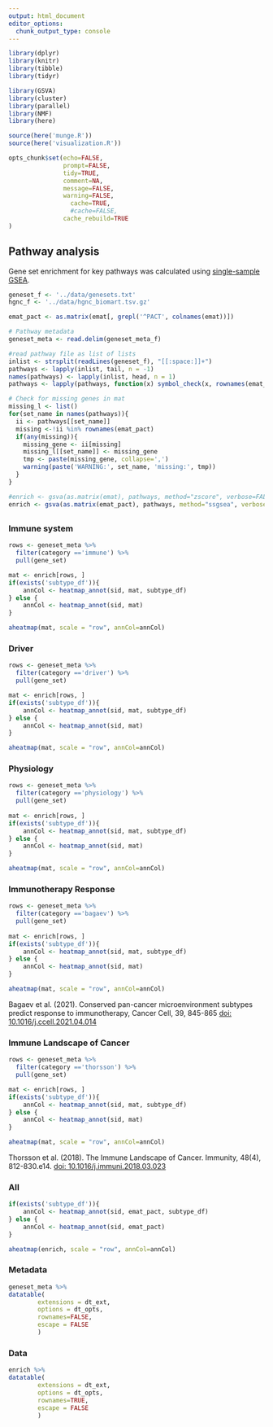 ```yaml
---
output: html_document
editor_options: 
  chunk_output_type: console
---
```


```r
library(dplyr)
library(knitr)
library(tibble)
library(tidyr)

library(GSVA)
library(cluster)
library(parallel)
library(NMF)
library(here)

source(here('munge.R'))
source(here('visualization.R'))
```

```r
opts_chunk$set(echo=FALSE,
               prompt=FALSE,
               tidy=TRUE,
               comment=NA,
               message=FALSE,
               warning=FALSE,
	             cache=TRUE,
	             #cache=FALSE,
               cache_rebuild=TRUE
)
```

## Pathway analysis {.tabset}
Gene set enrichment for key pathways was calculated using [single-sample GSEA]("https://gsea-msigdb.github.io/ssGSEAProjection-gpmodule/v9/index.html").
```r
geneset_f <- '../data/genesets.txt'
hgnc_f <- '../data/hgnc_biomart.tsv.gz'
```

```r
emat_pact <- as.matrix(emat[, grepl('^PACT', colnames(emat))])

# Pathway metadata
geneset_meta <- read.delim(geneset_meta_f)

#read pathway file as list of lists
inlist <- strsplit(readLines(geneset_f), "[[:space:]]+")
pathways <- lapply(inlist, tail, n = -1)
names(pathways) <- lapply(inlist, head, n = 1)
pathways <- lapply(pathways, function(x) symbol_check(x, rownames(emat_pact), hgnc))

# Check for missing genes in mat
missing_l <- list()
for(set_name in names(pathways)){
  ii <- pathways[[set_name]]
  missing <-!ii %in% rownames(emat_pact)
  if(any(missing)){
    missing_gene <- ii[missing]
    missing_l[[set_name]] <- missing_gene
    tmp <- paste(missing_gene, collapse=',')
    warning(paste('WARNING:', set_name, 'missing:', tmp))
  }
}
```

```r
#enrich <- gsva(as.matrix(emat), pathways, method="zscore", verbose=FALSE, parallel.sz=4)
enrich <- gsva(as.matrix(emat_pact), pathways, method="ssgsea", verbose=FALSE, parallel.sz=threads)

```

## {.tabset}

### Immune system
```r
rows <- geneset_meta %>%
  filter(category =='immune') %>%
  pull(gene_set) 

mat <- enrich[rows, ]
if(exists('subtype_df')){
    annCol <- heatmap_annot(sid, mat, subtype_df)
} else {
    annCol <- heatmap_annot(sid, mat)
}

aheatmap(mat, scale = "row", annCol=annCol)

```

### Driver
```r
rows <- geneset_meta %>%
  filter(category =='driver') %>%
  pull(gene_set) 

mat <- enrich[rows, ]
if(exists('subtype_df')){
    annCol <- heatmap_annot(sid, mat, subtype_df)
} else {
    annCol <- heatmap_annot(sid, mat)
}

aheatmap(mat, scale = "row", annCol=annCol)

```

### Physiology
```r
rows <- geneset_meta %>%
  filter(category =='physiology') %>%
  pull(gene_set) 
  
mat <- enrich[rows, ]
if(exists('subtype_df')){
    annCol <- heatmap_annot(sid, mat, subtype_df)
} else {
    annCol <- heatmap_annot(sid, mat)
}

aheatmap(mat, scale = "row", annCol=annCol)

```

### Immunotherapy Response
```r
rows <- geneset_meta %>%
  filter(category =='bagaev') %>%
  pull(gene_set) 
  
mat <- enrich[rows, ]
if(exists('subtype_df')){
    annCol <- heatmap_annot(sid, mat, subtype_df)
} else {
    annCol <- heatmap_annot(sid, mat)
}

aheatmap(mat, scale = "row", annCol=annCol)

```
Bagaev et al. (2021). Conserved pan-cancer microenvironment subtypes predict response to immunotherapy, Cancer Cell, 39, 845-865 [doi: 10.1016/j.ccell.2021.04.014](https://pubmed.ncbi.nlm.nih.gov/34019806/)

### Immune Landscape of Cancer
```r
rows <- geneset_meta %>%
  filter(category =='thorsson') %>%
  pull(gene_set) 

mat <- enrich[rows, ]
if(exists('subtype_df')){
    annCol <- heatmap_annot(sid, mat, subtype_df)
} else {
    annCol <- heatmap_annot(sid, mat)
}

aheatmap(mat, scale = "row", annCol=annCol)

```
Thorsson et al. (2018). The Immune Landscape of Cancer. Immunity, 48(4), 812-830.e14. [doi: 10.1016/j.immuni.2018.03.023](https://pubmed.ncbi.nlm.nih.gov/29628290/)

### All
```r
if(exists('subtype_df')){
    annCol <- heatmap_annot(sid, emat_pact, subtype_df)
} else {
    annCol <- heatmap_annot(sid, emat_pact)
}

aheatmap(enrich, scale = "row", annCol=annCol)

```

### Metadata
```r
geneset_meta %>%
datatable(
        extensions = dt_ext,
        options = dt_opts,
        rownames=FALSE,
        escape = FALSE
        )
```

### Data
```r
enrich %>%
datatable(
        extensions = dt_ext,
        options = dt_opts,
        rownames=TRUE,
        escape = FALSE
        )
```

## {-}
